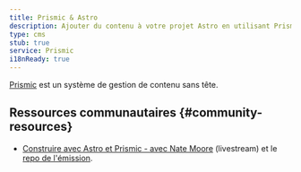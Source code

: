 ```yaml
---
title: Prismic & Astro
description: Ajouter du contenu à votre projet Astro en utilisant Prismic comme CMS
type: cms
stub: true
service: Prismic
i18nReady: true
---
```


[Prismic](https://prismic.io/) est un système de gestion de contenu sans tête.

## Ressources communautaires \{#community-resources\}

- [Construire avec Astro et Prismic - avec Nate Moore](https://www.youtube.com/watch?v=qFUfuDSLdxM) (livestream) et le [repo de l'émission](https://github.com/natemoo-re/miles-of-code).